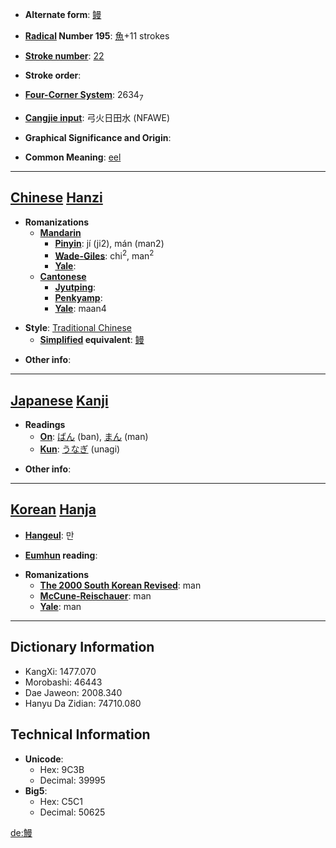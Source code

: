 * '''Alternate form''': [[鳗]]

* '''[[Wiktionary:Chinese radical index| Radical]] Number 195''': [[Wiktionary:Chinese radical index 魚|魚]]+11 strokes

* '''[[Wiktionary:Chinese total strokes index|Stroke number]]''': [[Wiktionary:Chinese total strokes index 22|22]]

* '''Stroke order''': 

* '''[[Wiktionary:Chinese four corner index|Four-Corner System]]''': 2634<sub>7</sub>

* '''[[Wiktionary:Chinese Cangjie index|Cangjie input]]''': 弓火日田水 (NFAWE)

* '''Graphical Significance and Origin''': 

* '''Common Meaning''': [[eel]]

----

== [[Chinese]] [[Hanzi]] ==

* '''Romanizations'''
** '''[[Mandarin]]'''
*** '''[[Pinyin]]''': jí (ji2), mán (man2)
*** '''[[Wade-Giles]]''': chi<sup>2</sup>, man<sup>2</sup>
*** '''[[Yale]]''': 
** '''[[Cantonese]]'''
*** '''[[Jyutping]]''':
*** '''[[Penkyamp]]''': 
*** '''[[Yale]]''': maan4

* '''Style''': [[Traditional Chinese]] 
** '''[[Simplified Chinese|Simplified]] equivalent''': [[鳗]]

* '''Other info''': 

----

== [[Japanese]] [[Kanji]] ==

* '''Readings'''
** '''[[On]]''': [[ばん]] (ban), [[まん]] (man)
** '''[[Kun]]''': [[うなぎ]] (unagi)

* '''Other info''':  

----

== [[Korean]] [[Hanja]] ==

* '''[[Hangeul]]''': 만

* '''[[Eumhun]] reading''': 

* '''Romanizations'''
** '''[[The 2000 South Korean Revised Romanization|The 2000 South Korean Revised]]''': man
** '''[[McCune-Reischauer]]''': man
** '''[[Yale]]''': man

----

== Dictionary Information ==

* KangXi: 1477.070
* Morobashi: 46443
* Dae Jaweon: 2008.340
* Hanyu Da Zidian: 74710.080

== Technical Information ==

* '''Unicode''':
** Hex: 9C3B
** Decimal: 39995
* '''Big5''':
** Hex: C5C1
** Decimal: 50625

[[de:鰻]]